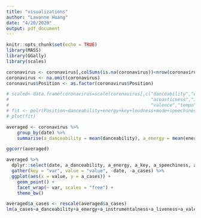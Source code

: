 ```yaml
---
title: "visualizations"
author: "Lavonne Hoang"
date: "4/20/2020"
output: pdf_document
---
```


```r
knitr::opts_chunk$set(echo = TRUE)
library(MASS)
library(GGally)
library(scales)
```

```r
coronavirus <- coronavirus[,colSums(is.na(coronavirus))<nrow(coronavirus)]
coronavirus <- na.omit(coronavirus)
coronavirus$Position <- as.factor(coronavirus$Position)
```

```r
# scaled<-data.frame(coronavirus=scale(coronavirus[,c("danceability","energy","key","loudness","mode","speechiness",
#                                                     "acousticness","instrumentalness","liveness",
#                                                     "valence","tempo","cases","deaths")]))
# fit <- polr(Position~danceability+energy+key+loudness+mode+speechiness+acousticness+instrumentalness+liveness+valence+tempo+cases+deaths, data=coronavirus,Hess = TRUE)
# plot(fit)
```



```r
averaged <- coronavirus %>% 
    group_by(date) %>% 
    summarise(a_danceability = mean(danceability), a_energy = mean(energy), a_key = mean(key), a_loudness = mean(loudness), a_mode = mean(mode), a_speechiness = mean(speechiness), a_acousticness = mean(acousticness), a_instrumentalness = mean(instrumentalness), a_liveness = mean(instrumentalness), a_valence = mean(valence), a_tempo = mean(tempo), a_cases = mean(cases), a_deaths = mean(deaths))
```

```r
ggcorr(averaged)
```

```r
averaged %>%
  dplyr::select(date, a_danceability, a_energy, a_key, a_speechiness, a_instrumentalness, a_liveness, a_valence, a_tempo, a_cases) %>%
  gather(key = "var", value = "value", -date, -a_cases) %>%
  ggplot(aes(x = value, y = a_cases)) +
    geom_point() +
    facet_wrap(~ var, scales = "free") +
    theme_bw()

```

```r
averaged$a_cases <- rescale(averaged$a_cases)
lm(a_cases~a_danceability+a_energy+a_instrumentalness+a_liveness+a_valence, data=averaged)
```

